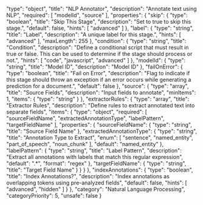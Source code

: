   "type": "object",
  "title": "NLP Annotator",
  "description": "Annotate text using NLP",
  "required": [
    "modelId",
    "source"
  ],
  "properties": {
    "skip": {
      "type": "boolean",
      "title": "Skip This Stage",
      "description": "Set to true to skip this stage.",
      "default": false,
      "hints": [
        "advanced"
      ]
    },
    "label": {
      "type": "string",
      "title": "Label",
      "description": "A unique label for this stage.",
      "hints": [
        "advanced"
      ],
      "maxLength": 255
    },
    "condition": {
      "type": "string",
      "title": "Condition",
      "description": "Define a conditional script that must result in true or false. This can be used to determine if the stage should process or not.",
      "hints": [
        "code",
        "javascript",
        "advanced"
      ]
    },
    "modelId": {
      "type": "string",
      "title": "Model ID",
      "description": "Model ID"
    },
    "failOnError": {
      "type": "boolean",
      "title": "Fail on Error",
      "description": "Flag to indicate if this stage should throw an exception if an error occurs while generating a prediction for a document.",
      "default": false
    },
    "source": {
      "type": "array",
      "title": "Source Fields",
      "description": "Input fields to annotate",
      "minItems": 1,
      "items": {
        "type": "string"
      }
    },
    "extractorRules": {
      "type": "array",
      "title": "Extractor Rules",
      "description": "Define rules to extract annotated text into separate fields",
      "items": {
        "type": "object",
        "required": [
          "sourceFieldName",
          "extractedAnnotationType",
          "labelPattern",
          "targetFieldName"
        ],
        "properties": {
          "sourceFieldName": {
            "type": "string",
            "title": "Source Field Name"
          },
          "extractedAnnotationType": {
            "type": "string",
            "title": "Annotation Type to Extract",
            "enum": [
              "sentence",
              "named_entity",
              "part_of_speech",
              "noun_chunk"
            ],
            "default": "named_entity"
          },
          "labelPattern": {
            "type": "string",
            "title": "Label Pattern",
            "description": "Extract all annotations with labels that match this regular expression",
            "default": ".*",
            "format": "regex"
          },
          "targetFieldName": {
            "type": "string",
            "title": "Target Field Name"
          }
        }
      }
    },
    "indexAnnotations": {
      "type": "boolean",
      "title": "Index Annotations?",
      "description": "Index annotations as overlapping tokens using pre-analyzed fields",
      "default": false,
      "hints": [
        "advanced",
        "hidden"
      ]
    }
  },
  "category": "Natural Language Processing",
  "categoryPriority": 5,
  "unsafe": false
}
